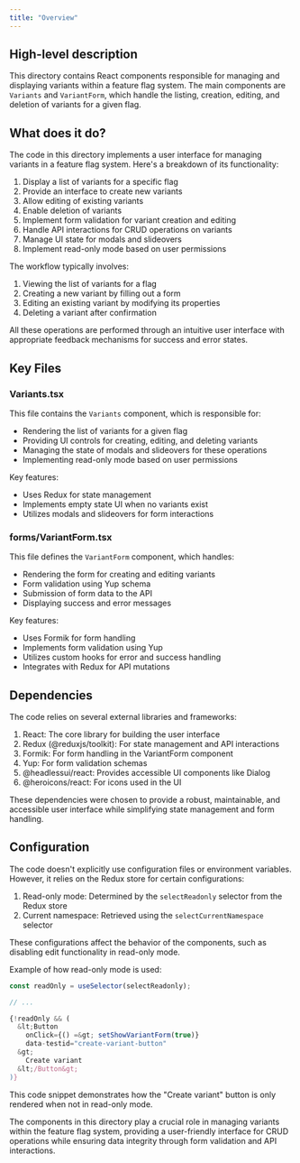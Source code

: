 ```yaml
---
title: "Overview"
---
```


## High-level description
This directory contains React components responsible for managing and displaying variants within a feature flag system. The main components are `Variants` and `VariantForm`, which handle the listing, creation, editing, and deletion of variants for a given flag.

## What does it do?
The code in this directory implements a user interface for managing variants in a feature flag system. Here's a breakdown of its functionality:

1. Display a list of variants for a specific flag
2. Provide an interface to create new variants
3. Allow editing of existing variants
4. Enable deletion of variants
5. Implement form validation for variant creation and editing
6. Handle API interactions for CRUD operations on variants
7. Manage UI state for modals and slideovers
8. Implement read-only mode based on user permissions

The workflow typically involves:
1. Viewing the list of variants for a flag
2. Creating a new variant by filling out a form
3. Editing an existing variant by modifying its properties
4. Deleting a variant after confirmation

All these operations are performed through an intuitive user interface with appropriate feedback mechanisms for success and error states.

## Key Files

### Variants.tsx
This file contains the `Variants` component, which is responsible for:
- Rendering the list of variants for a given flag
- Providing UI controls for creating, editing, and deleting variants
- Managing the state of modals and slideovers for these operations
- Implementing read-only mode based on user permissions

Key features:
- Uses Redux for state management
- Implements empty state UI when no variants exist
- Utilizes modals and slideovers for form interactions

### forms/VariantForm.tsx
This file defines the `VariantForm` component, which handles:
- Rendering the form for creating and editing variants
- Form validation using Yup schema
- Submission of form data to the API
- Displaying success and error messages

Key features:
- Uses Formik for form handling
- Implements form validation using Yup
- Utilizes custom hooks for error and success handling
- Integrates with Redux for API mutations

## Dependencies
The code relies on several external libraries and frameworks:

1. React: The core library for building the user interface
2. Redux (@reduxjs/toolkit): For state management and API interactions
3. Formik: For form handling in the VariantForm component
4. Yup: For form validation schemas
5. @headlessui/react: Provides accessible UI components like Dialog
6. @heroicons/react: For icons used in the UI

These dependencies were chosen to provide a robust, maintainable, and accessible user interface while simplifying state management and form handling.

## Configuration
The code doesn't explicitly use configuration files or environment variables. However, it relies on the Redux store for certain configurations:

1. Read-only mode: Determined by the `selectReadonly` selector from the Redux store
2. Current namespace: Retrieved using the `selectCurrentNamespace` selector

These configurations affect the behavior of the components, such as disabling edit functionality in read-only mode.

Example of how read-only mode is used:

```typescript
const readOnly = useSelector(selectReadonly);

// ...

{!readOnly && (
  &lt;Button
    onClick={() =&gt; setShowVariantForm(true)}
    data-testid="create-variant-button"
  &gt;
    Create variant
  &lt;/Button&gt;
)}
```

This code snippet demonstrates how the "Create variant" button is only rendered when not in read-only mode.

The components in this directory play a crucial role in managing variants within the feature flag system, providing a user-friendly interface for CRUD operations while ensuring data integrity through form validation and API interactions.